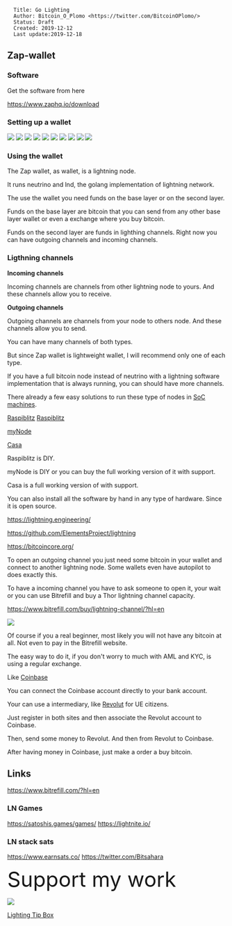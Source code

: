 <pre>
  Title: Go Lighting 
  Author: Bitcoin_O_Plomo <https://twitter.com/BitcoinOPlomo/>
  Status: Draft
  Created: 2019-12-12
  Last update:2019-12-18
</pre>

==Zap-wallet==

===Software===

Get the software from here

https://www.zaphq.io/download


===Setting up a wallet===

<img src=https://i.imgur.com/J35paX1.png></img>
<img src=https://i.imgur.com/m3V7AlR.png></img>
<img src=https://i.imgur.com/GSmnANu.png></img>
<img src=https://i.imgur.com/NdSPlBb.png></img>
<img src=https://i.imgur.com/kdN549R.png></img>
<img src=https://i.imgur.com/KXZ9YQV.png></img>
<img src=https://i.imgur.com/1OA595n.png></img>
<img src=https://i.imgur.com/XEI1hXP.png></img>
<img src=https://i.imgur.com/tluaCxF.png></img>
<img src=https://i.imgur.com/vKoLXpu.png></img>

===Using the wallet===

The Zap wallet, as wallet, is a lightning node.

It runs neutrino and lnd, the golang implementation of lightning network.

The use the wallet you need funds on the base layer or on the second layer.

Funds on the base layer are bitcoin that you can send from any other base layer wallet or even a exchange where you buy bitcoin.

Funds on the second layer are funds in lighthing channels. Right now you can have outgoing channels and incoming channels.

===Ligthning channels===

'''Incoming channels'''

Incoming channels are channels from other lightning node to yours. And these channels allow you to receive.

'''Outgoing channels'''

Outgoing channels are channels from your node to others node. And these channels allow you to send.

You can have many channels of both types.

But since Zap wallet is lightweight wallet, I will recommend only one of each type.

If you have a full bitcoin node instead of neutrino with a lightning software implementation that is always running, you can should have more channels.

There already a few easy solutions to run these type of nodes in [https://en.wikipedia.org/wiki/System_on_a_chip SoC machines].

[https://github.com/openoms/raspiblitz Raspiblitz] [https://github.com/rootzoll/raspiblitz Raspiblitz]

[https://mynodebtc.com/ myNode]

[https://keys.casa/ Casa]

Raspiblitz is DIY.

myNode is DIY or you can buy the full working version of it with support.

Casa is a full working version of with support.


You can also install all the software by hand in any type of hardware. Since it is open source.

https://lightning.engineering/

https://github.com/ElementsProject/lightning

https://bitcoincore.org/

To open an outgoing channel you just need some bitcoin in your wallet and connect to another lightning node. Some wallets even have autopilot to does exactly this.

To have a incoming channel you have to ask someone to open it, your wait or you can use Bitrefill and buy a Thor lightning channel capacity.

https://www.bitrefill.com/buy/lightning-channel/?hl=en

<img src=https://i.imgur.com/N9Dms6V.png></img>

Of course if you a real beginner, most likely you will not have any bitcoin at all. Not even to pay in the Bitrefill website.

The easy way to do it, if you don't worry to much with AML and KYC, is using a regular exchange.

Like [https://pro.coinbase.com/ Coinbase]

You can connect the Coinbase account directly to your bank account.

Your can use a intermediary, like  [https://www.revolut.com/en-PT/  Revolut]  for UE citizens.

Just register in both sites and then associate the Revolut account to Coinbase.

Then, send some money to Revolut. And then from Revolut to Coinbase.

After having money in Coinbase, just make a order a buy bitcoin. 


==Links==

https://www.bitrefill.com/?hl=en

===LN Games===
https://satoshis.games/games/
https://lightnite.io/

===LN stack sats===
https://www.earnsats.co/
https://twitter.com/Bitsahara


<font size="7">Support my work</font>

<img src=https://github.com/InserirAquiNome/crypto/blob/master/static/image/donate.png></img>

[http://bitcoin0plomo.ddns.net:9115 Lighting Tip Box]
